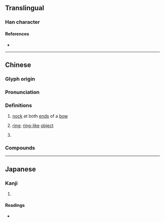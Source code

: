 {{character info}}
==Translingual==

===Han character===
{{Han char|rn=57|rad=弓|as=11|sn=14|four=11216|canj=NSRR|ids=⿰弓區}}

====References====
* {{Han ref|kx=0360.360|dkj=09853|hdz=21001.180|uh=5F44|ud=24388|bh=E1BE|bd=57790}}

----

==Chinese==
{{zh-forms|s=𫸩}}

===Glyph origin===
{{Han etym}}
{{Han compound|弓|區|ls=psc|c1=s|c2=p|t1=bow}}

===Pronunciation===
{{zh-pron
|m=kōu
|c=kau1
|mc=y
|oc=y
|cat=n
}}

===Definitions===
{{zh-hanzi}}

# {{lb|zh|literary}} [[nock]] at both [[end]]s of a [[bow]]
# {{lb|zh|literary}} [[ring]]; [[ring]][[-like]] [[object]]
# {{zh-used2|n}}

===Compounds===
{{zh-der|彄環}}

----

==Japanese==

===Kanji===
{{ja-kanji|grade=|rs=弓11}}

# {{rfdef|ja|sort=弓11}}

====Readings====
* {{ja-readings|on=[[こう]] (kō), [[く]] (ku)|kun=[[ゆはず]] (yuhazu), [[ゆがけ]] (yugake)}}